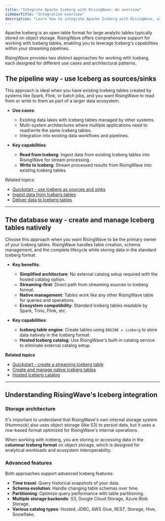 ```yaml
---
title: "Integrate Apache Iceberg with RisingWave: An overview"
sidebarTitle: "Integration overview"
description: "Learn how to integrate Apache Iceberg with RisingWave, exploring both the pipeline and database approaches to leverage Iceberg's capabilities for large-scale data analytics and streaming pipelines."
---
```


Apache Iceberg is an open table format for large analytic tables typically stored on object storage. RisingWave offers comprehensive support for working with Iceberg tables, enabling you to leverage Iceberg's capabilities within your streaming pipelines.

RisingWave provides two distinct approaches for working with Iceberg, each designed for different use cases and architectural patterns.

## The pipeline way - use Iceberg as sources/sinks

This approach is ideal when you have existing Iceberg tables created by systems like Spark, Flink, or batch jobs, and you want RisingWave to read from or write to them as part of a larger data ecosystem.

- **Use cases**:
  - Existing data lakes with Iceberg tables managed by other systems.
  - Multi-system architectures where multiple applications need to read/write the same Iceberg tables.
  - Integration into existing data workflows and pipelines.

- **Key capabilities**:
  - **Read from Iceberg**: Ingest data from existing Iceberg tables into RisingWave for stream processing.
  - **Write to Iceberg**: Stream processed results from RisingWave into existing Iceberg tables.

Related topics: 
- [Quickstart - use Iceberg as sources and sinks](/iceberg/quickstart-use-existing-tables)
- [Ingest data from Iceberg tables](/iceberg/ingest-from-iceberg)
- [Deliver data to Iceberg tables](/iceberg/deliver-to-iceberg)

---

## The database way - create and manage Iceberg tables natively

Choose this approach when you want RisingWave to be the primary owner of your Iceberg tables. RisingWave handles table creation, schema management, and the complete lifecycle while storing data in the standard Iceberg format.

- **Key benefits**:
  - **Simplified architecture**: No external catalog setup required with the hosted catalog option.
  - **Streaming-first**: Direct path from streaming sources to Iceberg format.
  - **Native management**: Tables work like any other RisingWave table for queries and operations.
  - **Ecosystem compatibility**: Standard Iceberg tables readable by Spark, Trino, Flink, etc.

- **Key capabilities**:
  - **Iceberg table engine**: Create tables using `ENGINE = iceberg` to store data natively in the Iceberg format.
  - **Hosted Iceberg catalog**: Use RisingWave's built-in catalog service to eliminate external catalog setup.

**Related topics**
- [Quickstart - create a streaming Iceberg table](/iceberg/quickstart-create-table)
- [Create and manage native Iceberg tables](/iceberg/create-manage-native-iceberg-tables)
- [Hosted Iceberg catalog](/iceberg/hosted-iceberg-catalog)
---

## Understanding RisingWave's Iceberg integration

### Storage architecture

It's important to understand that RisingWave's own internal storage system (Hummock) also uses object storage (like S3) to persist data, but it uses a row-based format optimized for RisingWave's internal operations.

When working with Iceberg, you are storing or accessing data in the **columnar Iceberg format** on object storage, which is designed for analytical workloads and ecosystem interoperability.

### Advanced features

Both approaches support advanced Iceberg features:

- **Time travel**: Query historical snapshots of your data.
- **Schema evolution**: Handle changing table schemas over time.
- **Partitioning**: Optimize query performance with table partitioning.
- **Multiple storage backends**: S3, Google Cloud Storage, Azure Blob Storage.
- **Various catalog types**: Hosted, JDBC, AWS Glue, REST, Storage, Hive, Snowflake.

